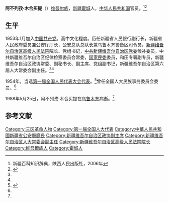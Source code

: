 '''阿不列孜·木合买提'''（{{bd|1921年||1988年|5月25日}}）[[维吾尔族|维吾尔族]]，[[新疆|新疆]][[霍城县|霍城]]人，[[中华人民共和国|中华人民共和国]]官员。<ref name=xjbkzs>新疆百科知识辞典，陕西人民出版社，2006年</ref><ref name=xjrd>{{Cite web |url=http://www.xjpcsc.gov.cn/xjrd/cwwyh/ljwhyld/ljcwhld/200801/t20077.html |title=阿不列孜·木合买提，新疆维吾尔自治区人大常委会，2008-01-07 |access-date=2015-03-11 |archive-url=https://web.archive.org/web/20150402104853/http://www.xjpcsc.gov.cn/xjrd/cwwyh/ljwhyld/ljcwhld/200801/t20077.html |archive-date=2015-04-02 |dead-url=yes }}</ref>

==生平==
1953年1月加入[[中国共产党|中国共产党]]。高中文化程度。历任新疆省人民银行副行长，新疆省人民政府委员兼公安厅厅长，公安总队总队长兼乌鲁木齐警备区司令员，[[新疆维吾尔自治区高级人民法院|新疆维吾尔自治区高级人民法院]]院长、党组书记，[[中共新疆维吾尔自治区党委|中共新疆维吾尔自治区党委]]候补委员，中共新疆维吾尔自治区纪律检察委员会常委，[[国家民委|国家民委]]委员，和田专署副专员，新疆维吾尔自治区政协常委、副秘书长、副主席、党组副书记，新疆维吾尔自治区第六届人大常委会副主任。<ref name=xjbkzs/><ref name=xjrd/>

1954年，当选[[第一届全国人民代表大会代表名单|第一届全国人民代表大会代表]]。<ref>{{cite book|author=全国人民代表大会常务委员会办公厅|title=中华人民共和国第一届全国人民代表大会代表名单|year=1955年|publisher=全国人民代表大会常务委员会办公厅|url=http://book.ucdrs.superlib.net/views/specific/2929/bookDetail.jsp?dxNumber=000005772167&d=546843D0AE2464CD1C95896344A85614&fenlei=04070402|access-date=2015-01-28|archive-date=2019-01-24|archive-url=https://web.archive.org/web/20190124105450/http://book.ucdrs.superlib.net/views/specific/2929/bookDetail.jsp?dxNumber=000005772167&d=546843D0AE2464CD1C95896344A85614&fenlei=04070402|dead-url=no}}</ref>曾任全国人大民族事务委员会委员。<ref name=xjbkzs/>

1988年5月25日，阿不列孜·木合买提在[[乌鲁木齐|乌鲁木齐]]病逝。<ref name=xjrd/>

==参考文献==
{{reflist}}

[[Category:三区革命人物|Category:三区革命人物]]
[[Category:第一届全国人大代表|Category:第一届全国人大代表]]
[[Category:中華人民共和國新疆省公安廳廳長|Category:中華人民共和國新疆省公安廳廳長]]
[[Category:新疆维吾尔自治区政协副主席|Category:新疆维吾尔自治区政协副主席]]
[[Category:新疆维吾尔自治区人大常委会副主任|Category:新疆维吾尔自治区人大常委会副主任]]
[[Category:新疆维吾尔自治区高级人民法院院长|Category:新疆维吾尔自治区高级人民法院院长]]
[[Category:維吾爾族人|Category:維吾爾族人]]
[[Category:霍城人|Category:霍城人]]